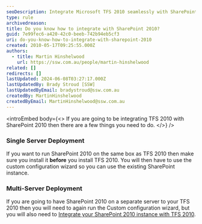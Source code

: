 ```yaml
---
seoDescription: Integrate Microsoft TFS 2010 seamlessly with SharePoint 2010 using custom configuration wizards and discover a more efficient collaboration experience.
type: rule
archivedreason:
title: Do you know how to integrate with SharePoint 2010?
guid: 7e99fec6-a420-42c0-beeb-742b94eb5cf3
uri: do-you-know-how-to-integrate-with-sharepoint-2010
created: 2010-05-17T09:25:55.000Z
authors:
  - title: Martin Hinshelwood
    url: https://ssw.com.au/people/martin-hinshelwood
related: []
redirects: []
lastUpdated: 2024-06-08T03:27:17.000Z
lastUpdatedBy: Brady Stroud [SSW]
lastUpdatedByEmail: bradystroud@ssw.com.au
createdBy: MartinHinshelwood
createdByEmail: MartinHinshelwood@ssw.com.au
---
```


<introEmbed
  body={<>
If you are going to be integrating TFS 2010 with SharePoint 2010 then there are a few things you need to do.
  </>}
/>
### Single Server Deployment

If you want to run SharePoint 2010 on the same box as TFS 2010 then make sure you install it **before** you install TFS 2010. You will then have to use the custom configuration wizard so you can use the existing SharePoint instance.

### Multi-Server Deployment

If you are going to have SharePoint 2010 on a separate server to your TFS 2010 then you will need to again run the Custom configuration wizard, but you will also need to [Integrate your SharePoint 2010 instance with TFS 2010](https://nkdagility.com/blog/integrate-sharepoint-2010-with-team-foundation-server-2010).
